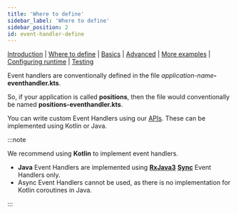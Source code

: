 ```yaml
---
title: 'Where to define'
sidebar_label: 'Where to define'
sidebar_position: 2
id: event-handler-define
---
```


[Introduction](/creating-applications/defining-your-application/business-logic/event-handlers/)  | [Where to define](/creating-applications/defining-your-application/business-logic/event-handlers/event-handler-define/) | [Basics](/creating-applications/defining-your-application/business-logic/event-handlers/eh-technical-details/) |  [Advanced](/creating-applications/defining-your-application/business-logic/event-handlers/eh-advanced-technical-details/) | [More examples](/creating-applications/defining-your-application/business-logic/event-handlers/eh-more-examples/) | [Configuring runtime](/creating-applications/defining-your-application/business-logic/event-handlers/eh-configuring-runtime/) | [Testing](/creating-applications/defining-your-application/business-logic/event-handlers/eh-testing/)




Event handlers are conventionally defined in the file _application-name_**-eventhandler.kts**. 

So, if your application is called **positions**, then the file would conventionally be named **positions-eventhandler.kts**.

You can write custom Event Handlers using our [APIs](/reference/developer/api/event-handler-api/). These can be implemented using Kotlin or Java.

:::note

We recommend using **Kotlin** to implement event handlers.

- **Java** Event Handlers are implemented using [**RxJava3**](#rx3) [**Sync**](#sync) Event Handlers only. 
- Async Event Handlers cannot be used, as there is no implementation for Kotlin coroutines in Java.



:::



